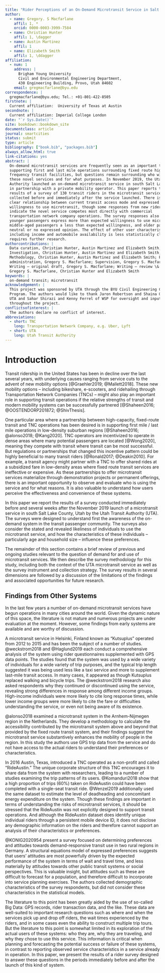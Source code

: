 ```yaml
---
title: "Rider Perceptions of an On-Demand Microtransit Service in Salt Lake County, Utah"
author:
  - name: Gregory. S Macfarlane
    affil: 1, *
    orcid: 0000-0003-3999-7584
  - name: Christian Hunter
    affil: 1, \dagger
  - name: Austin Martinez
    affil: 1
  - name: Elizabeth Smith
    affil: 1, \ddagger
affiliation:
  - num: 1
    address: |
      Brigham Young University
      Civil and Environmental Engineering Department, 
      430 Engineering Building, Provo, Utah 84602
    email: gregmacfarlane@byu.edu
correspondence: |
  gregmacfarlane@byu.edu; Tel.: +01-801-422-8505
firstnote: |
  Current affiliation:  University of Texas at Austin
secondnote: |
  Current affiliation: Imperial College London
date: "`r Sys.Date()`"
site: bookdown::bookdown_site
documentclass: article
journal: smartcities
status: submit
type: article
bibliography: ["book.bib", "packages.bib"]
always_allow_html: true
link-citations: yes
abstract: |
  On-demand microtransit services are frequently seen as an important tool in
  supporting first and last mile operations surrounding fixed route high
  frequency transit facilities, but questions remain surrounding who will use
  these novel services and for what purposes. In November 2019, the Utah Transit
  Authority launched an on-demand microtransit service in south Salt Lake County
  in partnership with a private mobility operator. This paper reports the
  results of a survey of 130 transit riders in the microtransit service area
  collected before and immediately after the service launched. There is not a
  clear relationship between current transit access mode and expressed
  willingness to use microtransit, though some responses from new riders
  indicate the novel service competes most directly with commercial
  transportation network company operations. The survey responses also reveal
  younger passengers express more than expected willingness to use microtransit,
  middle-aged passengers a less than expected willingness, and older passengers
  neutral or no expressed opinion. The effect of other user characteristics
  including income and automobile availability is less statistically clear and
  requires further research.
authorcontributions: |
  Data curation, Christian Hunter, Austin Martinez and Elizabeth Smith;
  Investigation, Christian Hunter, Austin Martinez and Elizabeth Smith;
  Methodology, Christian Hunter, Austin Martinez and Elizabeth Smith; Project
  administration, Gregory S. Macfarlane; Supervision, Gregory S. Macfarlane;
  Writing – original draft, Gregory S. Macfarlane; Writing – review \& editing,
  Gregory S. Macfarlane, Christian Hunter and Elizabeth Smith
keywords: |
  on-demand transit; microtransit
acknowledgement: |
  This project was sponsored by UTA through the BYU Civil Engineering Capstone
  Program. The authors would like to thank Jaron Robertson and Shaina Quinn of
  UTA and Sahar Shirazi and Kenny Ferrel of WSP for oversight and input
  throughout the project.
conflictsofinterest: |
  The authors declare no conflict of interest.
abbreviations:
  - short: TNC
    long: Transportation Network Company, e.g. Uber, Lyft
  - short: UTA
    long: Utah Transit Authority
---
```


# Introduction {#intro}


Transit ridership in the United States has been in decline over the last several
years, with underlying causes ranging from service cuts to the advent of new
mobility options [@Graehler2019; @Mallett2018]. These new mobility options –
including bikeshare, e-scooters, and ridehailing through Transportation Network
Companies (TNCs) – might also play an important role in supporting transit
operations if the relative strengths of transit and modern mobility systems can
be successfully partnered [@Shaheen2016; @OOSTENDORP201872; @ShivThesis].

One particular area where a partnership between high-capacity, fixed-route
transit and TNC operations has been desired is in supporting first mile / last
mile operations in low-density suburban regions [@Shaheen2016; @alonso2018;
@Kang2020]. TNC operators are incentivized to operate in dense areas where many
potential passengers are located [@Wong2020], meaning they compete with transit
where transit can be most successful. But regulations or partnerships that
changed this incentive pattern could be highly beneficial to many transit riders
[@Ronald2017; @Deakin2010]. For example, a transit agency might partner with a
TNC to offer shared rides at a subsidized fare in low-density areas where fixed
route transit services are ineffective or expensive. As these partnerships to
offer microtransit services materialize through demonstration projects or
permanent offerings, there is an important opportunity to observe and evaluate
who is using the service and for what reasons. It is also valuable to understand
how users perceive the effectiveness and convenience of these systems.

In this paper we report the results of a survey conducted immediately before and
several weeks after the November 2019 launch of a microtransit service in south
Salt Lake County, Utah by the Utah Transit Authority (UTA). The surveys were
designed to understand first the awareness of the on-demand system in the
transit passenger community. The surveys also consider the stated and revealed
likeliness of individuals to use the microtransit service, and how the
characteristics of these individuals – particularly age and household size –
influence these preferences.

The remainder of this section contains a brief review of previous and ongoing
studies relevant to the question of demand for and use of microtransit services.
We then describe the survey methodology for this study, including both the
context of the UTA microtransit service as well as the survey instrument and
collection strategy. The survey results in several dimensions are followed by a
discussion of the limitations of the findings and associated opportunities for
future research.


## Findings from Other Systems

In the last few years a number of on-demand microtransit services have begun
operations in many cities around the world. Given the dynamic nature of this
space, the literature is not mature and numerous projects are under evaluation
at the moment. However, some findings from early systems are available and are
worthy of discussion.

A microtransit service in Helsinki, Finland known as “Kutsuplus” operated from
2012 to 2015 and has been the subject of a number of studies. @weckstrom2018 and
@Haglund2019 each conduct a comprehensive analysis of the system using rider
questionnaires supplemented with GPS data points. The studies found that the
system was used by a wide variety of individuals for a wide variety of trip
purposes, and the typical trip length suggested it was being used less like a
taxi service and more to supplement last-mile transit access. In many cases, it
appeared as though Kutsuplus replaced walking and bicycle trips. The
@weckstrom2018 research also asked respondents why they continued or
discontinued using the service, revealing strong differences in response among
different income groups. High-income individuals were more likely to cite long
response times, while lower income groups were more likely to cite the fare or
difficulties understanding the service, or even not being aware of its
existence.

@alonso2018 examined a microtransit system in the Arnhem-Nijmegen region in the
Netherlands. They develop a methodology to calculate the accessibility
contributed by the microtransit system above and beyond that provided by the
fixed route transit system, and their findings suggest the microtransit
service substantively enhances the mobility of people in the region. In this
study the authors use GPS trip data from the service and do not have access to
the actual riders to understand their preferences or characteristics.

In 2016 Austin, Texas, introduced a TNC operated as a non-profit and called
“RideAustin.” The unique corporate structure of this TNC encourages it to share
data from the system with researchers, leading to a number of studies examining
the trip patterns of its users. @Komanduri2018 show that a high proportion of
trips (60\%) taken on RideAustin could have been completed with a single-seat
transit ride. @Wenzel2019 additionally used the same dataset to estimate the
level of deadheading and concomitant energy expenditure on the system. Though
these findings are important in terms of understanding the risks of microtransit
services, it should be stressed that the RideAustin was not explicitly designed
to support transit operations. And although the RideAustin dataset does identify
unique individual riders through a persistent mobile device ID, it does not
disclose any demographic information on the riders and therefore cannot support
an analysis of their characteristics or preferences.

@KONIG2020954 present a survey focused on determining preferences and
attitudes towards demand-responsive transit use in two  rural regions in
Germany. A structural equations model of expressed preferences  suggests that
users' attitudes are most powerfully driven by the expected  performance of the
system in terms of wait and travel time, and less materially by  attitudes
towards other public transit systems or social perspectives. This is valuable
insight, but attitudes such as these are difficult to forecast for a population,
and therefore difficult to incorporate into service planning exercises. The
authors collected demographic characteristics of the survey respondents, but did
not consider these characteristics in the statistical models.

The literature to this point has been greatly aided by the use of so-called Big
Data: GPS records, rider transaction data, and the like. These data are
well-suited to important research questions such as where and when the services
pick up and drop off riders, the wait times experienced by the riders, and in
some cases even the ability to construct multiple trip tours. But the literature
to this point is somewhat limited in its exploration of the actual users of
these systems: who they are, why they are traveling, and why they chose to use
this service. This information is critical when planning and forecasting the
potential success or failure of these systems, in contrast to reporting observed
service characteristics in a service already in operation. In this paper, we
present the results of a rider survey designed to answer these questions in the
periods immediately before and after the launch of this kind of system.